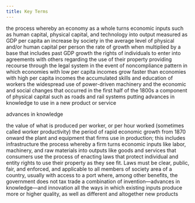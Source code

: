 ```yaml
---
title: Key Terms
---
```


<Keyterm label="aggregate production function">
  the process whereby an economy as a whole turns economic inputs such as human
  capital, physical capital, and technology into output measured as GDP per
  capita
</Keyterm>

<Keyterm label="capital deepening">
  an increase by society in the average level of physical and/or human capital
  per person
</Keyterm>

<Keyterm label="compound growth rate">
  the rate of growth when multiplied by a base that includes past GDP growth
</Keyterm>

<Keyterm label="contractual rights">
  the rights of individuals to enter into agreements with others regarding the
  use of their property providing recourse through the legal system in the event
  of noncompliance
</Keyterm>

<Keyterm label="convergence">
  pattern in which economies with low per capita incomes grow faster than
  economies with high per capita incomes
</Keyterm>

<Keyterm label="human capital">
  the accumulated skills and education of workers
</Keyterm>

<Keyterm label="Industrial Revolution">
  the widespread use of power-driven machinery and the economic and social
  changes that occurred in the first half of the 1800s
</Keyterm>

<Keyterm label="infrastructure">
  a component of physical capital such as roads and rail systems
</Keyterm>

<Keyterm label="innovation">
  putting advances in knowledge to use in a new product or service
</Keyterm>

<Keyterm label="invention">advances in knowledge</Keyterm>

<Keyterm label="labor productivity">
  the value of what is produced per worker, or per hour worked (sometimes called
  worker productivity)
</Keyterm>

<Keyterm label="modern economic growth">
  the period of rapid economic growth from 1870 onward
</Keyterm>

<Keyterm label="physical capital">
  the plant and equipment that firms use in production; this includes
  infrastructure
</Keyterm>

<Keyterm label="production function">
  the process whereby a firm turns economic inputs like labor, machinery, and
  raw materials into outputs like goods and services that consumers use
</Keyterm>

<Keyterm label="rule of law">
  the process of enacting laws that protect individual and entity rights to use
  their property as they see fit. Laws must be clear, public, fair, and
  enforced, and applicable to all members of society
</Keyterm>

<Keyterm label="special economic zone (SEZ)">
  area of a country, usually with access to a port where, among other benefits,
  the government does not tax trade
</Keyterm>

<Keyterm label="technological change">
  a combination of invention—advances in knowledge—and innovation
</Keyterm>

<Keyterm label="technology">
  all the ways in which existing inputs produce more or higher quality, as well
  as different and altogether new products
</Keyterm>

